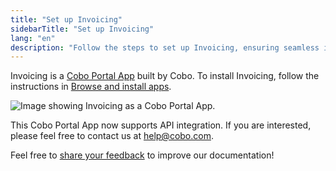 ```yaml
---
title: "Set up Invoicing"
sidebarTitle: "Set up Invoicing"
lang: "en"
description: "Follow the steps to set up Invoicing, ensuring seamless installation and integration with your Cobo Portal account."
---
```

Invoicing is a [Cobo Portal App](/en/apps/introduction) built by Cobo. To install Invoicing, follow the instructions in [Browse and install apps](/en/apps/browse-and-install).

<img src="/en/images/portal-apps/invoicing/set-up.png" className="screenshot_full_screen" alt="Image showing Invoicing as a Cobo Portal App."/>

<Note>This Cobo Portal App now supports API integration. If you are interested, please feel free to contact us at [help@cobo.com](mailto:help@cobo.com).</Note>

<Tip>Feel free to [share your feedback](https://forms.zohopublic.com/cobo/form/DocumentFeedbackForm/formperma/QvLOhxJv1_JMsJ-1dleZ8Itb_7rzN-LtgvsDdxosoVI?referrername=manuals) to improve our documentation!</Tip>